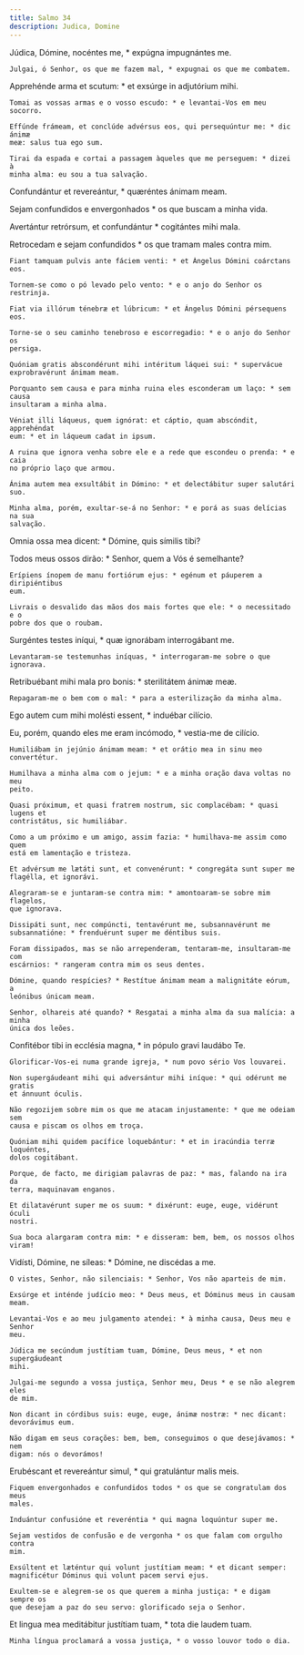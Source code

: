 ```yaml
---
title: Salmo 34
description: Judica, Domine
---
```


<div class="side-by-side not-content">

Júdica, Dómine, nocéntes me, * expúgna impugnántes me.

    Julgai, ó Senhor, os que me fazem mal, * expugnai os que me combatem.

Apprehénde arma et scutum: * et exsúrge in adjutórium mihi.

    Tomai as vossas armas e o vosso escudo: * e levantai-Vos em meu socorro.

    Effúnde frámeam, et conclúde advérsus eos, qui persequúntur me: * dic ánimæ
    meæ: salus tua ego sum.

    Tirai da espada e cortai a passagem àqueles que me perseguem: * dizei à
    minha alma: eu sou a tua salvação.

Confundántur et revereántur, * quæréntes ánimam meam.

Sejam confundidos e envergonhados * os que buscam a minha vida.

Avertántur retrórsum, et confundántur * cogitántes mihi mala.

Retrocedam e sejam confundidos * os que tramam males contra mim.

    Fiant tamquam pulvis ante fáciem venti: * et Ángelus Dómini coárctans eos.

    Tornem-se como o pó levado pelo vento: * e o anjo do Senhor os restrinja.

    Fiat via illórum ténebræ et lúbricum: * et Ángelus Dómini pérsequens eos.

    Torne-se o seu caminho tenebroso e escorregadio: * e o anjo do Senhor os
    persiga.

    Quóniam gratis abscondérunt mihi intéritum láquei sui: * supervácue
    exprobravérunt ánimam meam.

    Porquanto sem causa e para minha ruina eles esconderam um laço: * sem causa
    insultaram a minha alma.

    Véniat illi láqueus, quem ignórat: et cáptio, quam abscóndit, apprehéndat
    eum: * et in láqueum cadat in ipsum.

    A ruina que ignora venha sobre ele e a rede que escondeu o prenda: * e caia
    no próprio laço que armou.

    Ánima autem mea exsultábit in Dómino: * et delectábitur super salutári suo.

    Minha alma, porém, exultar-se-á no Senhor: * e porá as suas delícias na sua
    salvação.

Omnia ossa mea dicent: * Dómine, quis símilis tibi?

Todos meus ossos dirão: * Senhor, quem a Vós é semelhante?

    Erípiens ínopem de manu fortiórum ejus: * egénum et páuperem a diripiéntibus
    eum.

    Livrais o desvalido das mãos dos mais fortes que ele: * o necessitado e o
    pobre dos que o roubam.

Surgéntes testes iníqui, * quæ ignorábam interrogábant me.

    Levantaram-se testemunhas iníquas, * interrogaram-me sobre o que ignorava.

Retribuébant mihi mala pro bonis: * sterilitátem ánimæ meæ.

    Repagaram-me o bem com o mal: * para a esterilização da minha alma.

Ego autem cum mihi molésti essent, * induébar cilício.

Eu, porém, quando eles me eram incómodo, * vestia-me de cilício.

    Humiliábam in jejúnio ánimam meam: * et orátio mea in sinu meo convertétur.

    Humilhava a minha alma com o jejum: * e a minha oração dava voltas no meu
    peito.

    Quasi próximum, et quasi fratrem nostrum, sic complacébam: * quasi lugens et
    contristátus, sic humiliábar.

    Como a um próximo e um amigo, assim fazia: * humilhava-me assim como quem
    está em lamentação e tristeza.

    Et advérsum me lætáti sunt, et convenérunt: * congregáta sunt super me
    flagélla, et ignorávi.

    Alegraram-se e juntaram-se contra mim: * amontoaram-se sobre mim flagelos,
    que ignorava.

    Dissipáti sunt, nec compúncti, tentavérunt me, subsannavérunt me
    subsannatióne: * frenduérunt super me déntibus suis.

    Foram dissipados, mas se não arrependeram, tentaram-me, insultaram-me com
    escárnios: * rangeram contra mim os seus dentes.

    Dómine, quando respícies? * Restítue ánimam meam a malignitáte eórum, a
    leónibus únicam meam.

    Senhor, olhareis até quando? * Resgatai a minha alma da sua malícia: a minha
    única dos leões.

Confitébor tibi in ecclésia magna, * in pópulo gravi laudábo Te.

    Glorificar-Vos-ei numa grande igreja, * num povo sério Vos louvarei.

    Non supergáudeant mihi qui adversántur mihi iníque: * qui odérunt me gratis
    et ánnuunt óculis.

    Não regozijem sobre mim os que me atacam injustamente: * que me odeiam sem
    causa e piscam os olhos em troça.

    Quóniam mihi quidem pacífice loquebántur: * et in iracúndia terræ loquéntes,
    dolos cogitábant.

    Porque, de facto, me dirigiam palavras de paz: * mas, falando na ira da
    terra, maquinavam enganos.

    Et dilatavérunt super me os suum: * dixérunt: euge, euge, vidérunt óculi
    nostri.

    Sua boca alargaram contra mim: * e disseram: bem, bem, os nossos olhos
    viram!

Vidísti, Dómine, ne síleas: * Dómine, ne discédas a me.

    O vistes, Senhor, não silenciais: * Senhor, Vos não aparteis de mim.

    Exsúrge et inténde judício meo: * Deus meus, et Dóminus meus in causam meam.

    Levantai-Vos e ao meu julgamento atendei: * à minha causa, Deus meu e Senhor
    meu.

    Júdica me secúndum justítiam tuam, Dómine, Deus meus, * et non supergáudeant
    mihi.

    Julgai-me segundo a vossa justiça, Senhor meu, Deus * e se não alegrem eles
    de mim.

    Non dicant in córdibus suis: euge, euge, ánimæ nostræ: * nec dicant:
    devorávimus eum.

    Não digam em seus corações: bem, bem, conseguimos o que desejávamos: * nem
    digam: nós o devorámos!

Erubéscant et revereántur simul, * qui gratulántur malis meis.

    Fiquem envergonhados e confundidos todos * os que se congratulam dos meus
    males.

    Induántur confusióne et reveréntia * qui magna loquúntur super me.

    Sejam vestidos de confusão e de vergonha * os que falam com orgulho contra
    mim.

    Exsúltent et læténtur qui volunt justítiam meam: * et dicant semper:
    magnificétur Dóminus qui volunt pacem servi ejus.

    Exultem-se e alegrem-se os que querem a minha justiça: * e digam sempre os
    que desejam a paz do seu servo: glorificado seja o Senhor.

Et lingua mea meditábitur justítiam tuam, * tota die laudem tuam.

    Minha língua proclamará a vossa justiça, * o vosso louvor todo o dia.

</div>
